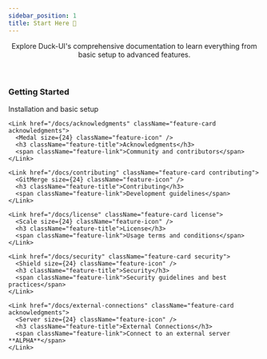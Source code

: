 ```yaml
---
sidebar_position: 1
title: Start Here 🚀
---
```



<div className="doc-intro">

<header className="intro-header">
  <p className="intro-description">
    Explore Duck-UI's comprehensive documentation to learn everything from basic
    setup to advanced features.
  </p>
</header>

  <div className="features-grid">
    <Link href="/docs/getting-started" className="feature-card getting-started">
      <Rocket size={24} className="feature-icon" />
      <h3 className="feature-title">Getting Started</h3>
      <span className="feature-link">Installation and basic setup</span>
    </Link>

    <Link href="/docs/acknowledgments" className="feature-card acknowledgments">
      <Medal size={24} className="feature-icon" />
      <h3 className="feature-title">Acknowledgments</h3>
      <span className="feature-link">Community and contributors</span>
    </Link>

    <Link href="/docs/contributing" className="feature-card contributing">
      <GitMerge size={24} className="feature-icon" />
      <h3 className="feature-title">Contributing</h3>
      <span className="feature-link">Development guidelines</span>
    </Link>

    <Link href="/docs/license" className="feature-card license">
      <Scale size={24} className="feature-icon" />
      <h3 className="feature-title">License</h3>
      <span className="feature-link">Usage terms and conditions</span>
    </Link>

    <Link href="/docs/security" className="feature-card security">
      <Shield size={24} className="feature-icon" />
      <h3 className="feature-title">Security</h3>
      <span className="feature-link">Security guidelines and best practices</span>
    </Link>

    <Link href="/docs/external-connections" className="feature-card acknowledgments">
      <Server size={24} className="feature-icon" />
      <h3 className="feature-title">External Connections</h3>
      <span className="feature-link">Connect to an external server **ALPHA**</span>
    </Link>

  </div>
</div>
